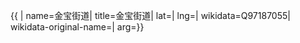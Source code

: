 {{ {{{1|PRC admin/showdata}}}|
name=金宝街道|
title=金宝街道|
lat=|
lng=|
wikidata=Q97187055|
wikidata-original-name=|
arg={{{arg|}}}}}